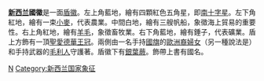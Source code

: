 {{noteTA
|G1=地名
|T = zh-cn:新西兰国徽; zh-tw:紐西蘭國徽; zh-hk:紐西蘭國徽;
}}
{{Infobox coat of arms
|name             = 新西蘭國徽
|image            = Coat of arms of New Zealand.svg
|image_width      = 250
|middle           = Coat of arms of New Zealand (1911–1956).svg
|middle_width     = 200
|middle_caption   = 1911年—1956年
|armiger          = [[紐西蘭君主|紐西蘭君主]]
|year_adopted     = 1911年
|crest            = 
|torse            = 
|shield           = 
|supporters       = 
|compartment      = 
|motto            = 
|orders           = 
|other_elements   = 
|earlier_versions = 
|use              = 
}}
'''[[新西兰|新西兰]]國徽'''是一面[[紋章|盾徽]]。左上角藍地，繪有四顆紅色五角星，即[[南十字星|南十字星]]。左下角紅地，繪有一束[[小麥|小麥]]，代表農業。中間白地，繪有三艘帆船，象徵海上貿易的重要性。右上角紅地，繪有[[羊毛|羊毛]]，象徵畜牧業。右下角藍地，繪有錘子，代表礦業。盾上方飾有一頂[[聖愛德華王冠|聖愛德華王冠]]。兩側由一名手持[[新西兰国旗|國旗]]的[[紐西蘭白人|歐洲裔婦女]]（另一種說法是{{le|西蘭蒂亞|Zealandia (personification)}}）和手持武器的[[毛利人|毛利人]]守護著。盾徽下有[[銀葉蕨|銀葉蕨]]。飾帶上書有國名。

{{大洋洲题目|国徽}}

[[Category:国徽|N]]
[[Category:新西兰国家象征|Category:新西兰国家象征]]